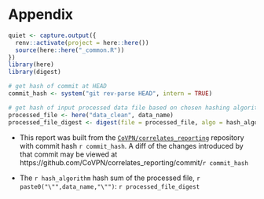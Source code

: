 # Appendix

```r
quiet <- capture.output({
  renv::activate(project = here::here())
  source(here::here("_common.R"))
})
library(here)
library(digest)

# get hash of commit at HEAD
commit_hash <- system("git rev-parse HEAD", intern = TRUE)

# get hash of input processed data file based on chosen hashing algorithm
processed_file <- here("data_clean", data_name)
processed_file_digest <- digest(file = processed_file, algo = hash_algorithm)
```

* This report was built from the
  [`CoVPN/correlates_reporting`](https://github.com/CoVPN/correlates_reporting)
  repository with commit hash `r commit_hash`. A diff of the changes introduced
  by that commit may be viewed at
  https://github.com/CoVPN/correlates_reporting/commit/`r commit_hash`


* The `r hash_algorithm` hash sum of the processed file,
  `r paste0("\"",data_name,"\"")`: `r processed_file_digest`
